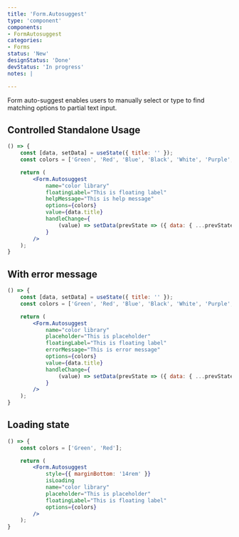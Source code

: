 ```yaml
---
title: 'Form.Autosuggest'
type: 'component'
components:
- FormAutosuggest
categories:
- Forms
status: 'New'
designStatus: 'Done'
devStatus: 'In progress'
notes: |

---
```


Form auto-suggest enables users to manually select or type to find matching options to partial text input.

## Controlled Standalone Usage

```jsx live
() => {
    const [data, setData] = useState({ title: '' });
    const colors = ['Green', 'Red', 'Blue', 'Black', 'White', 'Purple', 'Orange', 'Grey'];

    return (
        <Form.Autosuggest
            name="color library"
            floatingLabel="This is floating label"
            helpMessage="This is help message"
            options={colors}
            value={data.title}
            handleChange={
                (value) => setData(prevState => ({ data: { ...prevState.data, org: value } }))
            }
        />
    );
}
```

## With error message

```jsx live
() => {
    const [data, setData] = useState({ title: '' });
    const colors = ['Green', 'Red', 'Blue', 'Black', 'White', 'Purple', 'Orange', 'Grey'];

    return (
        <Form.Autosuggest
            name="color library"
            placeholder="This is placeholder"
            floatingLabel="This is floating label"
            errorMessage="This is error message"
            options={colors}
            value={data.title}
            handleChange={
                (value) => setData(prevState => ({ data: { ...prevState.data, org: value } }))
            }
        />
    );
}
```

## Loading state

```jsx live
() => {
    const colors = ['Green', 'Red'];

    return (
        <Form.Autosuggest
            style={{ marginBottom: '14rem' }}
            isLoading
            name="color library"
            placeholder="This is placeholder"
            floatingLabel="This is floating label"
            options={colors}
        />
    );
}
```
